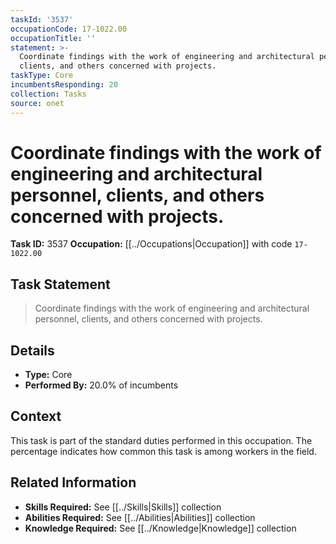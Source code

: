 ```yaml
---
taskId: '3537'
occupationCode: 17-1022.00
occupationTitle: ''
statement: >-
  Coordinate findings with the work of engineering and architectural personnel,
  clients, and others concerned with projects.
taskType: Core
incumbentsResponding: 20
collection: Tasks
source: onet
---
```

# Coordinate findings with the work of engineering and architectural personnel, clients, and others concerned with projects.

**Task ID:** 3537
**Occupation:** [[../Occupations|Occupation]] with code `17-1022.00`

## Task Statement

> Coordinate findings with the work of engineering and architectural personnel, clients, and others concerned with projects.

## Details

- **Type:** Core
- **Performed By:** 20.0% of incumbents

## Context

This task is part of the standard duties performed in this occupation. The percentage indicates how common this task is among workers in the field.

## Related Information

- **Skills Required:** See [[../Skills|Skills]] collection
- **Abilities Required:** See [[../Abilities|Abilities]] collection
- **Knowledge Required:** See [[../Knowledge|Knowledge]] collection
